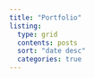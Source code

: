 ```yaml
---
title: "Portfolio"
listing:
  type: grid
  contents: posts
  sort: "date desc"
  categories: true
---
```

